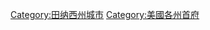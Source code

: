 {{Commonscat|Nashville, Tennessee}}
{{catmore}}
{{DEFAULTSORT:Nashville}}
[[Category:田纳西州城市|Category:田纳西州城市]]
[[Category:美國各州首府|Category:美國各州首府]]